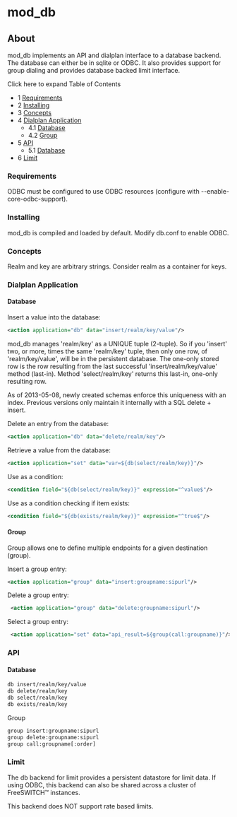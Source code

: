 
# mod_db 

 

## About

mod\_db implements an API and dialplan interface to a database backend. The database can either be in sqlite or ODBC. It also provides support for group dialing and provides database backed limit interface.

Click here to expand Table of Contents

* 1 [Requirements](#requirements)
* 2 [Installing](#installing)
* 3 [Concepts](#concepts)
* 4 [Dialplan Application](#dialplan-application)  
   * 4.1 [Database](#database)  
   * 4.2 [Group](#group)
* 5 [API](#api)  
   * 5.1 [Database](#database)
* 6 [Limit](#limit)

### Requirements

ODBC must be configured to use ODBC resources (configure with --enable-core-odbc-support).

### Installing

mod\_db is compiled and loaded by default. Modify db.conf to enable ODBC.

### Concepts

Realm and key are arbitrary strings. Consider realm as a container for keys.

### Dialplan Application

#### Database

Insert a value into the database:

```xml
<action application="db" data="insert/realm/key/value"/>
```

mod\_db manages 'realm/key' as a UNIQUE tuple (2-tuple). So if you 'insert' two, or more, times the same 'realm/key' tuple, then only one row, of 'realm/key/value', will be in the persistent database. The one-only stored row is the row resulting from the last successful 'insert/realm/key/value' method (last-in). Method 'select/realm/key' returns this last-in, one-only resulting row.

As of 2013-05-08, newly created schemas enforce this uniqueness with an index. Previous versions only maintain it internally with a SQL delete + insert.

Delete an entry from the database:

```xml
<action application="db" data="delete/realm/key"/>
```

Retrieve a value from the database:

```xml
<action application="set" data="var=${db(select/realm/key)}"/>
```

Use as a condition:

```xml
<condition field="${db(select/realm/key)}" expression="^value$"/>
```

Use as a condition checking if item exists:

```xml
<condition field="${db(exists/realm/key)}" expression="^true$"/>
```

#### Group

Group allows one to define multiple endpoints for a given destination (group).

Insert a group entry:

```xml
<action application="group" data="insert:groupname:sipurl"/> 
```

Delete a group entry:

```xml
 <action application="group" data="delete:groupname:sipurl"/>
```

Select a group entry:

```xml
 <action application="set" data="api_result=${group(call:groupname)}"/>
```

### API

#### Database

```xml
db insert/realm/key/value
db delete/realm/key
db select/realm/key
db exists/realm/key
```

Group

```xml
group insert:groupname:sipurl
group delete:groupname:sipurl
group call:groupname[:order]
```

### Limit

The db backend for limit provides a persistent datastore for limit data. If using ODBC, this backend can also be shared across a cluster of FreeSWITCH™ instances.

This backend does NOT support rate based limits.



